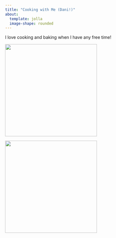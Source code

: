 ```yaml
---
title: "Cooking with Me (Dani!)"
about: 
  template: jolla
  image-shape: rounded
---
```


I love cooking and baking when I have any free time!

![](foccacia28.jpeg){width="300"}

![](aguachile28.jpeg){width="300"}
